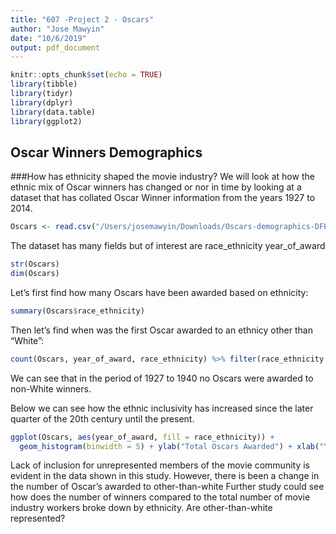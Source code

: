 ```yaml
---
title: "607 -Project 2 - Oscars"
author: "Jose Mawyin"
date: "10/6/2019"
output: pdf_document
---
```


```r
knitr::opts_chunk$set(echo = TRUE)
library(tibble)
library(tidyr)
library(dplyr)
library(data.table)
library(ggplot2)
```

## Oscar Winners Demographics

###How has ethnicity shaped the movie industry?
We will look at how the ethnic mix of Oscar winners has changed or nor in time by looking at a dataset that has collated Oscar Winner information from the years 1927 to 2014.
```r
Oscars <- read.csv("/Users/josemawyin/Downloads/Oscars-demographics-DFE.csv")
```

The dataset has many fields but of interest are race_ethnicity year_of_award
```r
str(Oscars)
dim(Oscars)
```
Let's first find how many Oscars have been awarded based on ethnicity:
```r
summary(Oscars$race_ethnicity)
```

Then let's find when was the first Oscar awarded to an ethnicy other than "White":
```r
count(Oscars, year_of_award, race_ethnicity) %>% filter(race_ethnicity != "White") %>%  arrange(year_of_award)
```
We can see that in the period of 1927 to 1940 no Oscars were awarded to non-White winners. 

Below we can see how the ethnic inclusivity has increased since the later quarter of the 20th century until the present.
```r
ggplot(Oscars, aes(year_of_award, fill = race_ethnicity)) +
  geom_histogram(binwidth = 5) + ylab("Total Oscars Awarded") + xlab("Years") + ggtitle("Oscar Winners by Ethnicity")
```

Lack of inclusion for unrepresented members of the movie community is evident in the data shown in this study. However, there is been a change in the number of Oscar's awarded to other-than-white  Further study could see how does the number of winners compared to the total number of movie industry workers broke down by ethnicity. Are other-than-white represented?
